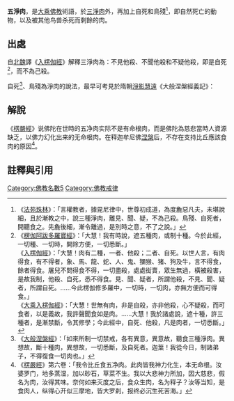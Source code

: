 '''五淨肉'''，是[[大乘佛教|大乘佛教]]術語，於[[三淨肉|三淨肉]]外，再加上自死和鳥殘<ref>
《[[法苑珠林|法苑珠林]]》：「言權教者，據毘尼律中，世尊初成道，為度麁惡凡夫，未堪說細，且於漸教之中，說三種淨肉，離見、聞、疑，不為己殺。鳥殘、自死者，開聽食之。先麁後細，漸令離過，是別時之意，不了之說。」
</ref>，即自然死亡的動物，以及被其他鸟兽杀死而剩餘的肉。

==出處==
自[[北魏|北魏]]譯《[[入楞伽經|入楞伽經]]》解釋三淨肉為：不見他殺、不聞他殺和不疑他殺，即是自死<ref>
《[[楞伽阿跋多羅寶經|楞伽阿跋多羅寶經]]》：「大慧！我有時說，遮五種肉，或制十種。今於此經，一切種、一切時，開除方便，一切悉斷。」<br />
《[[入楞伽經|入楞伽經]]》：「大慧！肉有二種，一者、他殺；二者、自死。以世人言，有肉得食，有不得者，象、馬、龍、蛇、人、鬼、獼猴、猪、狗及牛，言不得食，餘者得食。屠兒不問得食不得，一切盡殺，處處衒賣，眾生無過，橫被殺害，是故我制，他殺、自死，悉不得食。見、聞、疑者，所謂他殺，不見、聞、疑者，所謂自死。……今此楞伽修多羅中，一切時，一切肉，亦無方便而可得食。」<br />
《[[大乘入楞伽經|大乘入楞伽經]]》：「大慧！世無有肉，非是自殺，亦非他殺，心不疑殺，而可食者，以是義故，我許聲聞食如是肉。……大慧！我於諸處說，遮十種，許三種者，是漸禁斷，令其修學；今此經中，自死、他殺，凡是肉者，一切悉斷。」
</ref>，而不為己殺。

自死<ref>
《[[大般涅槃經_(大乘)|大般涅槃經]]》：「如來所制一切禁戒，各有異意，異意故，聽食三種淨肉。異想故，斷十種肉，異想故，一切悉斷，及自死者。迦葉！我從今日，制諸弟子，不得復食一切肉也。」
</ref>、鳥殘為淨肉的說法，最早可考見於隋朝[[淨影慧遠|淨影慧遠]]《大般涅槃經義記》：{{Cquote|問：如來已聽比丘食三淨肉，何緣於中，十種不淨，九種清淨，而復不聽？十種不淨，下文自數，人、蛇、象、馬、驢、狗、師子、猪、狐、獼猴，是其十也。於此十中，不見、聞、疑他為己殺，是故攝入三種淨中，生世機嫌，故名不淨。<br />九種清淨，自未見文，人傳釋之：前十種外，餘眾生中，不見他殺，亦無聞、疑，及不為已，即以為四。先乾、'''自死'''、及與'''鳥殘'''，通前為七。不期偶得，及他自殺請已而食，通前為九。}}

==解說==
《[[楞嚴經|楞嚴經]]》说佛陀在世時的五净肉实际不是有命根肉，而是佛陀為慈悲當時人資源缺乏，以佛力幻化出来的无命根肉。在释迦牟尼佛[[涅槃|涅槃]]后，不存在支持比丘應該食肉的原因<ref>
《[[楞嚴經|楞嚴經]]》第六卷：「我令比丘食五净肉。此肉皆我神力化生，本无命根。汝婆罗门，地多蒸湿，加以砂石，草菜不生。我以大悲神力所加，因大慈悲，假名为肉，汝得其味。奈何如来灭度之后，食众生肉，名为释子？汝等当知，是食肉人，纵得心开似三摩地，皆大罗刹，报终必沉生死苦海。」</ref>。

==註釋與引用==
{{reflist|2}}

[[Category:佛教名數5|Category:佛教名數5]]
[[Category:佛教戒律|Category:佛教戒律]]